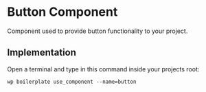 # Button Component

Component used to provide button functionality to your project.

## Implementation

Open a terminal and type in this command inside your projects root:

```shell
wp boilerplate use_component --name=button
```
